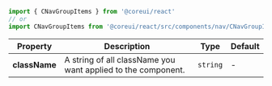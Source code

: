
```jsx
import { CNavGroupItems } from '@coreui/react'
// or
import CNavGroupItems from '@coreui/react/src/components/nav/CNavGroupItems'
```

| Property | Description | Type | Default |
| --- | --- | --- | --- |
| **className** | A string of all className you want applied to the component. | `string` | - |
